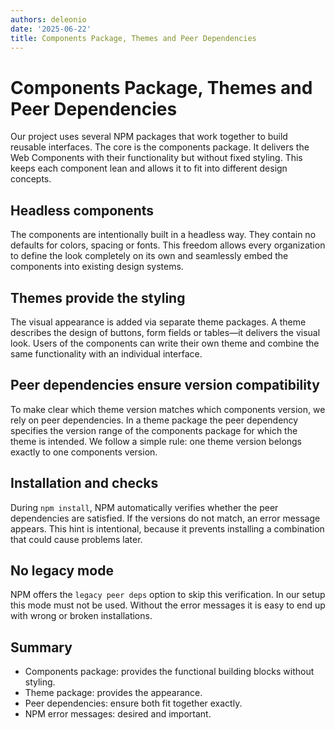 ```yaml
---
authors: deleonio
date: '2025-06-22'
title: Components Package, Themes and Peer Dependencies
---
```


# Components Package, Themes and Peer Dependencies

Our project uses several NPM packages that work together to build reusable interfaces. The core is the components package. It delivers the Web Components with their functionality but without fixed styling. This keeps each component lean and allows it to fit into different design concepts.

## Headless components

The components are intentionally built in a headless way. They contain no defaults for colors, spacing or fonts. This freedom allows every organization to define the look completely on its own and seamlessly embed the components into existing design systems.

## Themes provide the styling

The visual appearance is added via separate theme packages. A theme describes the design of buttons, form fields or tables—it delivers the visual look. Users of the components can write their own theme and combine the same functionality with an individual interface.

## Peer dependencies ensure version compatibility

To make clear which theme version matches which components version, we rely on peer dependencies. In a theme package the peer dependency specifies the version range of the components package for which the theme is intended. We follow a simple rule: one theme version belongs exactly to one components version.

## Installation and checks

During `npm install`, NPM automatically verifies whether the peer dependencies are satisfied. If the versions do not match, an error message appears. This hint is intentional, because it prevents installing a combination that could cause problems later.

## No legacy mode

NPM offers the `legacy peer deps` option to skip this verification. In our setup this mode must not be used. Without the error messages it is easy to end up with wrong or broken installations.

## Summary

- Components package: provides the functional building blocks without styling.
- Theme package: provides the appearance.
- Peer dependencies: ensure both fit together exactly.
- NPM error messages: desired and important.
